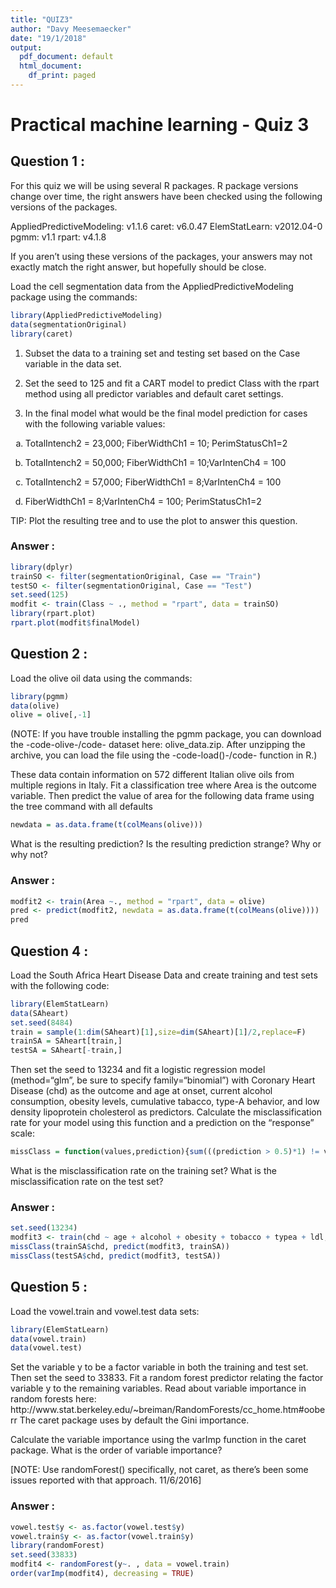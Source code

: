 ```yaml
---
title: "QUIZ3"
author: "Davy Meesemaecker"
date: "19/1/2018"
output:
  pdf_document: default
  html_document:
    df_print: paged
---
```


# Practical machine learning - Quiz 3

## Question 1 :

For this quiz we will be using several R packages. R package versions change over time, the right answers have been checked using the following versions of the packages.

AppliedPredictiveModeling: v1.1.6
caret: v6.0.47
ElemStatLearn: v2012.04-0
pgmm: v1.1
rpart: v4.1.8

If you aren't using these versions of the packages, your answers may not exactly match the right answer, but hopefully should be close.

Load the cell segmentation data from the AppliedPredictiveModeling package using the commands:

```r
library(AppliedPredictiveModeling)
data(segmentationOriginal)
library(caret)
```

1. Subset the data to a training set and testing set based on the Case variable in the data set.

2. Set the seed to 125 and fit a CART model to predict Class with the rpart method using all predictor variables and default caret settings.

3. In the final model what would be the final model prediction for cases with the following variable values:

a. TotalIntench2 = 23,000; FiberWidthCh1 = 10; PerimStatusCh1=2

b. TotalIntench2 = 50,000; FiberWidthCh1 = 10;VarIntenCh4 = 100

c. TotalIntench2 = 57,000; FiberWidthCh1 = 8;VarIntenCh4 = 100

d. FiberWidthCh1 = 8;VarIntenCh4 = 100; PerimStatusCh1=2

TIP: Plot the resulting tree and to use the plot to answer this question.

### Answer :

```r
library(dplyr)
trainSO <- filter(segmentationOriginal, Case == "Train")
testSO <- filter(segmentationOriginal, Case == "Test")
set.seed(125)
modfit <- train(Class ~ ., method = "rpart", data = trainSO)
library(rpart.plot)
rpart.plot(modfit$finalModel)
```

## Question 2 :

Load the olive oil data using the commands:

```r
library(pgmm)
data(olive)
olive = olive[,-1]
```

(NOTE: If you have trouble installing the pgmm package, you can download the -code-olive-/code- dataset here: olive_data.zip. After unzipping the archive, you can load the file using the -code-load()-/code- function in R.)

These data contain information on 572 different Italian olive oils from multiple regions in Italy. Fit a classification tree where Area is the outcome variable. Then predict the value of area for the following data frame using the tree command with all defaults

```r
newdata = as.data.frame(t(colMeans(olive)))
```

What is the resulting prediction? Is the resulting prediction strange? Why or why not?

### Answer :

```r
modfit2 <- train(Area ~., method = "rpart", data = olive)
pred <- predict(modfit2, newdata = as.data.frame(t(colMeans(olive))))
pred
```

## Question 4 :

Load the South Africa Heart Disease Data and create training and test sets with the following code:

```r
library(ElemStatLearn)
data(SAheart)
set.seed(8484)
train = sample(1:dim(SAheart)[1],size=dim(SAheart)[1]/2,replace=F)
trainSA = SAheart[train,]
testSA = SAheart[-train,]
```

Then set the seed to 13234 and fit a logistic regression model (method="glm", be sure to specify family="binomial") with Coronary Heart Disease (chd) as the outcome and age at onset, current alcohol consumption, obesity levels, cumulative tabacco, type-A behavior, and low density lipoprotein cholesterol as predictors. Calculate the misclassification rate for your model using this function and a prediction on the "response" scale:

```r
missClass = function(values,prediction){sum(((prediction > 0.5)*1) != values)/length(values)}
```

What is the misclassification rate on the training set? What is the misclassification rate on the test set?

### Answer :

```r
set.seed(13234)
modfit3 <- train(chd ~ age + alcohol + obesity + tobacco + typea + ldl, method = "glm", family = "binomial", data = trainSA)
missClass(trainSA$chd, predict(modfit3, trainSA))
missClass(testSA$chd, predict(modfit3, testSA))
```

## Question 5 :

Load the vowel.train and vowel.test data sets:

```r
library(ElemStatLearn)
data(vowel.train)
data(vowel.test)
```

Set the variable y to be a factor variable in both the training and test set. Then set the seed to 33833. Fit a random forest predictor relating the factor variable y to the remaining variables. Read about variable importance in random forests here: http://www.stat.berkeley.edu/~breiman/RandomForests/cc_home.htm#ooberr The caret package uses by default the Gini importance.

Calculate the variable importance using the varImp function in the caret package. What is the order of variable importance?

[NOTE: Use randomForest() specifically, not caret, as there's been some issues reported with that approach. 11/6/2016]

### Answer :

```r
vowel.test$y <- as.factor(vowel.test$y)
vowel.train$y <- as.factor(vowel.train$y)
library(randomForest)
set.seed(33833)
modfit4 <- randomForest(y~. , data = vowel.train)
order(varImp(modfit4), decreasing = TRUE)
```

